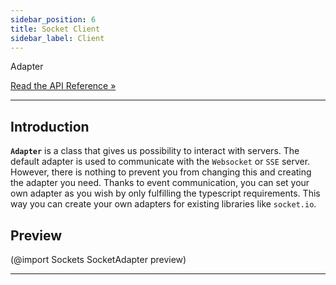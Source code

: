 ```yaml
---
sidebar_position: 6
title: Socket Client
sidebar_label: Client
---
```


<div class="api-link">
  <div class="api-link-title">Adapter</div>
  <div class="api-link-sub-title">

[Read the API Reference »](/api/Sockets/Class/SocketAdapter.mdx)

  </div>
</div>

---

## Introduction

**`Adapter`** is a class that gives us possibility to interact with servers. The default adapter is used to communicate
with the `Websocket` or `SSE` server. However, there is nothing to prevent you from changing this and creating the
adapter you need. Thanks to event communication, you can set your own adapter as you wish by only fulfilling the
typescript requirements. This way you can create your own adapters for existing libraries like `socket.io`.

## Preview

(@import Sockets SocketAdapter preview)

---
